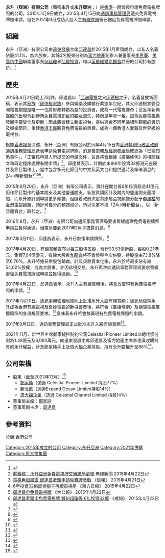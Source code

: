 {{Infobox Company
| company_name = 永升（亞洲）有限公司
| company_name_en = Forever Top (Asia) Limited
| company_logo = 
| company_type = 有限公司
| foundation = {{Start_date_and_age|2015|1|9}}
| location = 
| telephone_no = 
| key_people = [[邱達昌|邱達昌]]、[[李思廉|李思廉]]、[[鄭家純|鄭家純]]
| industry = [[傳媒|傳媒]]、[[大眾廣播|大眾廣播]]
| products = 
| revenue =
| operating_income =
| profit =
| earnings_per_share =
| num_employees =
| parent = 
| subsid = [[有線寬頻|有線寬頻]]
| sister = 
| company_slogan =
| homepage = 
| width =
| footnotes = 
}}

'''永升（亞洲）有限公司'''（簡稱'''永升'''或'''永升亞洲'''；{{lang-en|'''Forever Top（Asia）Limited'''}}）是[[香港|香港]]一間曾經申請免費電視牌照的公司，2015年1月9日成立，2015年4月15日向[[通訊事務管理局|通訊事務管理局]]遞交免費電視牌照申請，但在2017年9月成功入股入主[[有線寬頻|有線寬頻]]後已撤回免費電視牌照申請。

==組織==
永升（亞洲）有限公司由[[遠東發展|遠東發展]]主席[[邱達昌|邱達昌]]於2015年1月牽頭成立，以私人名義佔股41.1%，為大股東，其餘3名股東分別為[[富力地產|富力地產]]創辦人兼董事長[[李思廉|李思廉]]、[[美高梅中國|美高梅中國]]聯席董事長[[何超瓊|何超瓊]]和[[弘毅投資|弘毅投資]]，均以[[英屬維爾京群島|英屬維爾京群島]]註冊的公司持有股份。<ref name=TV01>{{Cite web |url=http://www.coms-auth.hk/filemanager/tc/content_711/cp20150821_c.pdf |title=有關永升（亞洲）有限公司申領本地免費電視節目服務牌照的公告 |access-date=2016-06-23 |archive-date=2018-10-09 |archive-url=https://web.archive.org/web/20181009133306/https://www.coms-auth.hk/filemanager/tc/content_711/cp20150821_c.pdf |dead-url=no }}</ref>

==歷史==
2015年4月21日晚上7時許，邱達昌以「[[亞洲電視|亞洲電視]]之父[[邱德根|邱德根]]之子」名義發放新聞稿，表示其[[家族|家族]]（[[邱德根家族|邱德根家族]]）參與娛樂及媒體行業逾半世紀，其父邱德根掌管亞洲電視期間是唯一一位將財政轉虧為盈的投資者，成為一代電視傳奇；至近年新興媒體的出現令到傳統免費電視節目的觀眾流失，特別是年青一輩，認為免費電視業發展需要變化及更新；因此將會建立新電視台，提供適合不同年齡組別觀眾的資訊及娛樂節目，重建[[香港市民|香港市民]]觀賞免費電視的興趣，成為一個香港人愛戴及世界級的電視台。

根據[[香港報章|香港報章]]引述，永升（亞洲）有限公司於同年4月15日向[[香港特別行政區政府|香港特別行政區政府]][[通訊事務管理局|通訊事務管理局]]遞表申請免費電視牌照，消息獲[[商務及經濟發展局|商務及經濟發展局]]確認為「已經知悉事件」，「正審核申請人所提交的申請文件，並且將會根據《廣播條例》的相關條文和既定程序處理有關申請」<ref>[http://news.tvb.com/local/553735416db28c2a4d000002/ 蘇錦樑：永升亞洲免費電視牌交通訊局處理] {{Wayback|url=http://news.tvb.com/local/553735416db28c2a4d000002/ |date=20190602171032 }} 無綫新聞 2015年4月22日</ref>。邱達昌表示，計劃於未來6年投資32億港元在硬件及節目製作上，當中包含多元化節目的中文及英文台和提供適時及準確消息的24小時新聞台<ref>[http://www2.hkej.com/instantnews/stock/article/1034677 電視再起風雲 邱達昌牽頭申請免費牌參戰] {{Wayback|url=http://www2.hkej.com/instantnews/stock/article/1034677 |date=20150421183142 }} 《信報》 2015年4月21日</ref><ref>[http://orientaldaily.on.cc/cnt/news/20150422/00174_001.html 6年投資32億邱德根子再續電視夢] {{Wayback|url=http://orientaldaily.on.cc/cnt/news/20150422/00174_001.html |date=20150423122914 }} 《東方日報》 2015年4月22日</ref><ref>[http://news.takungpao.com.hk/paper/q/2015/0422/2978889.html 邱達昌申免費電視牌] {{Wayback|url=http://news.takungpao.com.hk/paper/q/2015/0422/2978889.html |date=20160304111510 }} 《大公報》 2015年4月22日</ref><ref>[http://www.singpao.com/xw/gat/201504/t20150422_555689.html 邱達昌牽頭申免費電視牌 夥何超瓊等 6年投資32億] {{webarchive|url=https://web.archive.org/web/20150421183547/http://www.singpao.com/xw/gat/201504/t20150422_555689.html |date=2015-04-21 }} 《成報》 2015年4月22日</ref>。

2015年8月20日，永升（亞洲）有限公司表示，預計在開台首6年斥資超過41億元用作節目製作的基本開支及其他營運開支。新投資額因計及期內的營運開支而增加，而永升原計劃申請更多頻譜，但隨着政府決定將原屬亞視頻譜分配予[[李澤楷|李澤楷]]的[[香港電視娛樂|香港電視娛樂]]，預計可獲分的頻譜減少，所以決定不推「24小時新聞台」，以「新亞體育台」取代之。<ref>{{Cite web |url=http://hk.apple.nextmedia.com/news/art/20150821/19264498 |title=邱達昌財團擲41億元　擬開新亞電視台 設體育頻道　新聞部「不會對抗中國」 |accessdate=2015-12-16 |archive-date=2015-08-22 |archive-url=https://web.archive.org/web/20150822230656/http://hk.apple.nextmedia.com/news/art/20150821/19264498 |dead-url=no }}</ref>

2016年9月，永升（亞洲）有限公司向通訊事務管理局要求暫緩處理免費電視牌照申請並獲得通過，但當局要到2017年2月才披露消息。<ref>{{cite news|title=永升申免費電視牌 通訊局證暫緩處理|url=https://www.am730.com.hk/news/新聞/永升申免費電視牌-通訊局證暫緩處理-63617|accessdate=2017-02-09|work=am730|date=2017-02-09|archive-date=2019-06-02|archive-url=https://web.archive.org/web/20190602163344/https://www.am730.com.hk/news/%E6%96%B0%E8%81%9E/%E6%B0%B8%E5%8D%87%E7%94%B3%E5%85%8D%E8%B2%BB%E9%9B%BB%E8%A6%96%E7%89%8C-%E9%80%9A%E8%A8%8A%E5%B1%80%E8%AD%89%E6%9A%AB%E7%B7%A9%E8%99%95%E7%90%86-63617|dead-url=no}}</ref>

2017年3月11日，邱達昌表示，永升已恢復申請牌照。<ref>{{cite news|title=邱達昌稱有本港大集團入股　永升恢復申請免費電視牌照|url=https://www.hk01.com/%E6%B8%AF%E8%81%9E/77167/%E9%82%B1%E9%81%94%E6%98%8C%E7%A8%B1%E6%9C%89%E6%9C%AC%E6%B8%AF%E5%A4%A7%E9%9B%86%E5%9C%98%E5%85%A5%E8%82%A1-%E6%B0%B8%E5%8D%87%E6%81%A2%E5%BE%A9%E7%94%B3%E8%AB%8B%E5%85%8D%E8%B2%BB%E9%9B%BB%E8%A6%96%E7%89%8C%E7%85%A7|accessdate=2017-03-11|work=HK01|date=2017-03-11}}</ref>

2017年4月20日，[[有線寬頻|有線寬頻]]宣布以每三股供五股，發行33.53億新股，每股0.21港元，集資7.04億港元，有線大股東[[九龍倉集團|九龍倉]]將不會參與今次供股，持股量由73.8%降至6.76%，永升將擔任供股包銷商。計及貸款資本化後，永升於將最多佔有線54.02%股權，成為大股東。亦因此項交易，永升再次向通訊事務管理局要求暫緩處理免費電視牌照申請並獲得通過。<ref>{{cite news|title=通訊辦:未收到有線及奇妙電視股權變動申請|url=http://www2.hkej.com//instantnews/article/id/1544878/%E9%80%9A%E8%A8%8A%E8%BE%A6%3A%E6%9C%AA%E6%94%B6%E5%88%B0%E6%9C%89%E7%B7%9A%E5%8F%8A%E5%A5%87%E5%A6%99%E9%9B%BB%E8%A6%96%E8%82%A1%E6%AC%8A%E8%AE%8A%E5%8B%95%E7%94%B3%E8%AB%8B|accessdate=2017-04-20|work=信報|date=2017-04-21|archive-url=https://web.archive.org/web/20170426124519/http://www2.hkej.com/instantnews/article/id/1544878/%E9%80%9A%E8%A8%8A%E8%BE%A6:%E6%9C%AA%E6%94%B6%E5%88%B0%E6%9C%89%E7%B7%9A%E5%8F%8A%E5%A5%87%E5%A6%99%E9%9B%BB%E8%A6%96%E8%82%A1%E6%AC%8A%E8%AE%8A%E5%8B%95%E7%94%B3%E8%AB%8B|archive-date=2017-04-26|dead-url=yes}}</ref>

2017年4月22日，邱達昌表示，永升入主有線寬頻後，將會放棄現有免費電視牌照的申請。<ref>{{cite news|title=永升預告有線最多裁員一成 轉手須過4關 管理層憂小股東反對|url=https://news.mingpao.com/pns/dailynews/web_tc/article/20170422/s00001/1492796382987|accessdate=2017-04-22|work=信報|date=2017-05-14|archive-date=2018-06-24|archive-url=https://web.archive.org/web/20180624150320/https://news.mingpao.com/pns/dailynews/web_tc/article/20170422/s00001/1492796382987|dead-url=no}}</ref>

2017年7月20日，通訊事務管理局原則上批准永升入股有線寬頻；通訊局信納永升成為[[香港有線電視|香港有線電視]]及[[奇妙電視|奇妙電視]]的新投資者後，將符合《廣播條例》及相關電視廣播牌照的各項規管要求。<ref>{{Cite web |url=http://www.coms-auth.hk/tc/media_focus/press_releases/index_id_1478.html |title=通訊局原則上批准永升入股有線寬頻 |access-date=2017-07-21 |archive-date=2017-09-04 |archive-url=https://web.archive.org/web/20170904184723/http://www.coms-auth.hk/tc/media_focus/press_releases/index_id_1478.html |dead-url=no }}</ref>意味着永升將會放棄現有免費電視牌照的申請。

2017年9月12日，通訊事務管理局正式批准永升入股有線寬頻<ref>{{Cite web |url=http://www.info.gov.hk/gia/general/201709/12/P2017091200557.htm |title=通訊局正式批准永升入股有線寬頻 |access-date=2017-09-16 |archive-date=2019-09-01 |archive-url=https://web.archive.org/web/20190901101459/https://www.info.gov.hk/gia/general/201709/12/P2017091200557.htm |dead-url=no }}</ref>。

2021年11月，新世界主席鄭家純控制的公司Celestial Pioneer Limited以總代價分別為1.48億元及6,090萬元，向遠東發展主席邱達昌及富力地產主席李思廉收購持有的永升權益，計及鄭家純手上及周大福企業持股，持有永升股權升至86%<ref>{{cite news |title=邱達昌稱鄭家純提購 日後或再買有線股份 |url=https://hk.on.cc/hk/bkn/cnt/finance/20211207/bkn-20211207000142381-1207_00842_001.html |accessdate=2022-01-05 |work=東網 |date=2021-12-07}}</ref>。

==公司架構==
* 股東（截至2022年12月）<ref>{{cite web|title=於記錄日期每持有三股現有股份獲發五股發售股份之基準按每股發售股份港幣0.21元公開發售3,352,520,666股發售股份|url=http://www.hkexnews.hk/listedco/listconews/SEHK/2017/0810/LTN20170810587_C.pdf|publisher=有線寬頻通訊有限公司|accessdate=2017-09-13|pages=33|date=2017-08-10|archive-date=2017-09-13|archive-url=https://web.archive.org/web/20170913183816/http://www.hkexnews.hk/listedco/listconews/SEHK/2017/0810/LTN20170810587_C.pdf|dead-url=no}}</ref>
** [[鄭家純_(企業家)|鄭家純]]（透過 Celestial Pioneer Limited 持股72%）
** [[趙令歡|趙令歡]]（透過Expand Ocean Limited持股14%）
** [[周大福企業|周大福企業]]（透過 Celestial Channel Limited 持股14%）
* 董事局主席：[[鄭家純_(企業家)|鄭家純]]
*董事局副主席：[[邱達昌|邱達昌]]

==參考資料==
{{Reflist|2}}

[[分類:香港公司|分類:香港公司]]
[[Category:2015年成立的公司|Category:2015年成立的公司]]
[[Category:永升亞洲|Category:永升亞洲]]
[[Category:2021年併購|Category:2021年併購]]
[[Category:周大福集團|Category:周大福集團]]